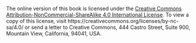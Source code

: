 The online version of this book is licensed under 
the [Creative Commons Attribution-NonCommercial-ShareAlike 4.0 International License](https://creativecommons.org/licenses/by-nc-sa/4.0/).
To view a copy of this license, visit https://creativecommons.org/licenses/by-nc-sa/4.0/ or send a letter to Creative Commons, 444 Castro Street, Suite 900, Mountain View, California, 94041, USA.
